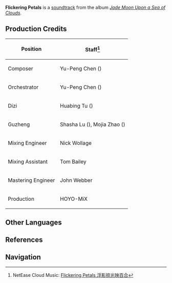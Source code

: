 {{Soundtrack Infobox
|title          =
|image          = Jade Moon Upon a Sea of Clouds.png
|album          = Jade Moon Upon a Sea of Clouds
|disc           = 2
|number         = 56
|featured       =
|featured2      =
|featured3      =
|featured_disc  =
|featured_disc2 =
|featured_disc3 =
|youtube_id     = c0jZ7sPyouE
|youtube_time   = 1791
|spotify_id     = 13EOLLe5BZMrb6lZY0xRIt
|played_in      = Liyue Harbor
|during         = [[Sea of Clouds]]
|domain         =
|previous       = Secluded Sanctuary
|next           = Swinging in the Breeze
}}
'''Flickering Petals''' is a [[soundtrack]] from the album ''[[Jade Moon Upon a Sea of Clouds]]''.

==Production Credits==
{| class="wikitable" style="text-align:left; height:0.5em"
! Position
! Staff<ref>NetEase Cloud Music: [https://music.163.com/#/song?id=1492276646 Flickering Petals 浮影掠光映百合]</ref>
|-
! Composer
| Yu-Peng Chen ({{zh|陈致逸}})
|-
! Orchestrator
| Yu-Peng Chen ({{zh|陈致逸}})
|-
! Dizi
| Huabing Tu ({{zh|屠化冰}})
|-
! Guzheng
| Shasha Lu ({{zh|陆莎莎}}), Mojia Zhao ({{zh|赵墨佳}})
|-
! Mixing Engineer
| Nick Wollage
|-
! Mixing Assistant
| Tom Bailey
|-
! Mastering Engineer
| John Webber
|-
! Production
| HOYO-MiX
|}

==Other Languages==
{{Other Languages
|en      = Flickering Petals
|zhs     = 浮影掠光映百合
|zhs_rm  = Fúyǐng Lüè Guāng Yìng Bǎihé
|zht     = 浮影掠光映百合
|zht_rm  = Fúyǐng Lüè Guāng Yìng Bǎihé
|zh_tl   = 
|ja      = ちらつく百合の花
|ja_rm   = Uchitsuku Yuri no Hana
|ja_tl   = Flickering Lily Flowers
|tr      = 
|tr_tl   = 
|it      = 
|it_tl   = 
}}

==References==
{{Reflist}}

==Navigation==
{{Soundtrack Navbox|Jade Moon Upon a Sea of Clouds}}